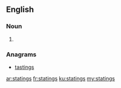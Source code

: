 ==English==

===Noun===
{{head|en|noun plural form}}

# {{plural of|stating|lang=en}}

===Anagrams===
* [[tastings#English|tastings]]

[[ar:statings]]
[[fr:statings]]
[[ku:statings]]
[[my:statings]]